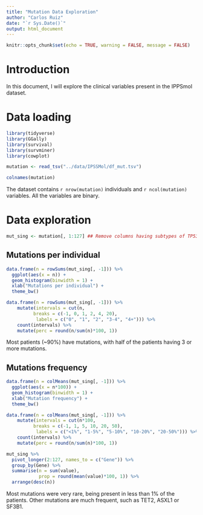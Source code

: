 ```yaml
---
title: "Mutation Data Exploration"
author: "Carlos Ruiz"
date: "`r Sys.Date()`"
output: html_document
---
```


```r
knitr::opts_chunk$set(echo = TRUE, warning = FALSE, message = FALSE)
```

# Introduction

In this document, I will explore the clinical variables present in the IPPSmol dataset.

# Data loading

```r
library(tidyverse)
library(GGally)
library(survival)
library(survminer)
library(cowplot)
```

```r
mutation <- read_tsv("../data/IPSSMol/df_mut.tsv")
```

```r
colnames(mutation)
```

The dataset contains `r nrow(mutation)` individuals and `r ncol(mutation)` variables. All the variables are binary.

# Data exploration

```r
mut_sing <- mutation[, 1:127] ## Remove columns having subtypes of TP53 and TET2
```


## Mutations per individual

```r
data.frame(n = rowSums(mut_sing[, -1])) %>%
  ggplot(aes(x = n)) +
  geom_histogram(binwidth = 1) +
  xlab("Mutations per individual") +
  theme_bw()

data.frame(n = rowSums(mut_sing[, -1])) %>%
    mutate(intervals = cut(n, 
          breaks = c(-1, 0, 1, 2, 4, 20), 
           labels = c("0", "1", "2", "3-4", "4+"))) %>%
    count(intervals) %>%
    mutate(perc = round(n/sum(n)*100, 1))

```

Most patients (~90%) have mutations, with half of the patients having 3 or more mutations. 

## Mutations frequency

```r
data.frame(n = colMeans(mut_sing[, -1])) %>%
  ggplot(aes(x = n*100)) +
  geom_histogram(binwidth = 1) +
  xlab("Mutation frequency") +
  theme_bw()

data.frame(n = colMeans(mut_sing[, -1])) %>%
    mutate(intervals = cut(n*100, 
          breaks = c(-1, 1, 5, 10, 20, 50), 
           labels = c("<1%", "1-5%", "5-10%", "10-20%", "20-50%"))) %>%
    count(intervals) %>%
    mutate(perc = round(n/sum(n)*100, 1))

mut_sing %>% 
  pivot_longer(2:127, names_to = c("Gene")) %>%
  group_by(Gene) %>%
  summarise(n = sum(value),
            prop = round(mean(value)*100, 1)) %>%
  arrange(desc(n))
```

Most mutations were very rare, being present in less than 1% of the patients. Other mutations are much frequent, such as TET2, ASXL1 or SF3B1. 



